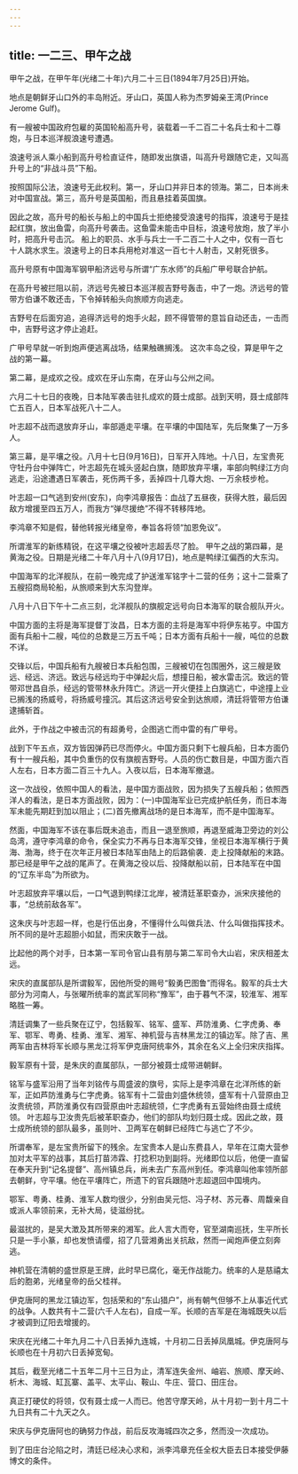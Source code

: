 ```yaml
---
---
---
```

title: 一二三、甲午之战
---



甲午之战，在甲午年(光绪二十年)六月二十三日(1894年7月25日)开始。

地点是朝鲜牙山口外的丰岛附近。牙山口，英国人称为杰罗姆亲王湾(Prince Jerome Gulf)。

有一艘被中国政府包雇的英国轮船高升号，装载着一千二百二十名兵士和十二尊炮，与日本巡洋舰浪速号遭遇。

浪速号派人乘小船到高升号检直证件，随即发出旗语，叫高升号跟随它走，又叫高升号上的“非战斗员”下船。

按照国际公法，浪速号无此权利。第一，牙山口并非日本的领海。第二，日本尚未对中国宣战。第三，高升号是英国船，而且悬挂着英国旗。

因此之故，高升号的船长与船上的中国兵士拒绝接受浪速号的指挥，浪速号于是挂起红旗，放出鱼雷，向高升号袭击。这鱼雷未能击中目标，浪速号放炮，放了半小时，把高升号击沉。 船上的职员、水手与兵士一千二百二十人之中，仅有一百七十人跳水求生。浪速号上的日本兵用枪对准这一百七十人射击，又射死很多。

高升号原有中国海军钢甲船济远号与所谓“广东水师”的兵船广甲号联合护航。

在高升号被拦阻以前，济远号先被日本巡洋舰吉野号轰击，中了一炮。济远号的管带方伯谦不敢还击，下令掉转船头向旅顺方向逃走。

吉野号在后面穷追，追得济远号的炮手火起，顾不得管带的意旨自动还击，一击而中，吉野号这才停止追赶。

广甲号早就一听到炮声便逃离战场，结果触礁搁浅。 这次丰岛之役，算是甲午之战的第一幕。

第二幕，是成欢之役。成欢在牙山东南，在牙山与公州之间。

六月二十七日的夜晚，日本陆军袭击驻扎成欢的聂士成部。战到天明，聂士成部阵亡五百人，日本军战死八十二人。

叶志超不战而退放弃牙山，率部遁走平壤。在平壤的中国陆军，先后聚集了一万多人。

第三幕，是平壤之役。八月十七日(9月16日)，日军开入阵地。十八日，左宝贵死守牡丹台中弹阵亡，叶志超先在城头竖起白旗，随即放弃平壤，率部向鸭绿江方向逃走，沿途遭遇日军袭击，死伤两千多，丢掉四十几尊大炮、一万余枝步枪。

叶志超一口气逃到安州(安东)，向李鸿章报告：血战了五昼夜，获得大胜，最后因敌方增援至四五万人，而我方“弹尽援绝”不得不转移阵地。

李鸿章不知是假，替他转报光绪皇帝，奉旨各将领“加恩免议”。

所谓淮军的新练精锐，在这平壤之役被叶志超丢尽了脸。 甲午之战的第四幕，是黄海之役。日期是光绪二十年八月十八(9月17日)，地点是鸭绿江偏西的大东沟。

中国海军的北洋舰队，在前一晚完成了护送淮军铭字十二营的任务；这十二营乘了五艘招商局轮船，从旅顺来到大东沟登岸。

八月十八日下午十二点三刻，北洋舰队的旗舰定远号向日本海军的联合舰队开火。

中国方面的主将是海军提督丁汝昌，日本方面的主将是海军中将伊东祐亨。中国方面有兵船十二艘，吨位的总数是三万五千吨；日本方面有兵船十一艘，吨位的总数不详。

交锋以后，中国兵船有九艘被日本兵船包围，三艘被切在包围圈外，这三艘是致远、经远、济远。致远与经远均于中弹起火后，想撞日船，被水雷击沉。致远的管带邓世昌自杀，经远的管带林永升阵亡。济远一开火便挂上白旗逃亡，中途撞上业已搁浅的扬威号，将扬威号撞沉。其后这济远号安全到达旅顺，清廷将管带方伯谦逮捕斩首。

此外，于作战之中被击沉的有超勇号，企图逃亡而中雷的有广甲号。

战到下午五点，双方皆因弹药已尽而停火。中国方面只剩下七艘兵船，日本方面仍有十一艘兵船，其中负重伤的仅有旗舰吉野号。人员的伤亡数目是，中国方面六百人左右，日本方面二百三十九人。入夜以后，日本海军撤退。

这一次战役，依照中国人的看法，是中国方面战败，因为损失了五艘兵船；依照西洋人的看法，是日本方面战败，因为：(一)中国海军业已完成护航任务，而日本海军未能先期赶到加以阻止；(二)首先撤离战场的是日本海军，而不是中国海军。

然面，中国海军不该在事后既未追击，而且一退至旅顺，再退至威海卫旁边的刘公岛湾，遵守李鸿章的命令，保全实力不再与日本海军交锋，坐视日本海军横行于黄海、渤海，终于在次年正月被日本陆军由陆上的后路偷袭．走上投降献船的末路。 那已经是甲午之战的尾声了。在黄海之役以后、投降献船以前，日本陆军在中国的“辽东半岛”为所欲为。

叶志超放弃平壤以后，一口气退到鸭绿江北岸，被清廷革职查办，派宋庆接他的事，“总统前敌各军”。

这朱庆与叶志超一样，也是行伍出身，不懂得什么叫做兵法、什么叫做指挥技术。所不同的是叶志超胆小如鼠，而宋庆敢于一战。

比起他的两个对手，日本第一军司令官山县有朋与第二军司令大山岩，宋庆相差太远。

宋庆的直属部队是所谓毅军，因他所受的赐号“毅勇巴图鲁”而得名。毅军的兵士大部分为河南人，与张曜所统率的嵩武军同称“豫军”，由于暮气不深，较淮军、湘军略胜一筹。

清廷调集了一些兵聚在辽宁，包括毅军、铭军、盛军、芦防淮勇、仁字虎勇、奉军、鄂军、粤勇、桂勇、淮军、湘军、神机营与吉林黑龙江的镇边军。除了吉、黑两军由吉林将军长顺与黑龙江将军伊克唐阿统率外，其余在名义上全归宋庆指挥。

毅军原有十营，是朱庆的直属部队，一部分被聂士成带进朝鲜。

铭军与盛军沿用了当年刘铭传与周盛波的旗号，实际上是李鸿章在北洋所练的新军，正如芦防淮勇与仁字虎勇。铭军有十二营由刘盛休统领，盛军有十八营原由卫汝贵统领，芦防淮勇仅有四营原由叶志超统领，仁字虎勇有五营始终由聂士成统领。 叶志超与卫汝贵先后被革职查办，他们的部队均划归聂士成。因此之故，聂士成所统领的部队最多，虽则叶、卫两军在朝鲜已经阵亡与逃亡了不少。

所谓奉军，是左宝贵所留下的残余。左宝贵本人是山东费县人，早年在江南大营参加对太平军的战事，其后打苗沛霖、打捻积功到副将。光绪即位以后，他便一直留在奉天升到“记名提督”、高州镇总兵，尚未去广东高州到任。李鸿章叫他率领所部去朝鲜，守平壤。他在平壤阵亡，所遗下的官兵跟随叶志超退回中国境内。

鄂军、粤勇、桂勇、淮军人数均很少，分别由吴元恺、冯子材、苏元春、周馥亲自或派人率领前来，无补大局，徒滋纷扰。

最滋扰的，是吴大澂及其所带来的湘军。此人言大而夸，官至湖南巡抚，生平所长只是一手小篆，却也发愤请缨，招了几营湘勇出关抗敌，然而一闻炮声便立刻奔逃。

神机营在清朝的盛世原是王牌，此时早已腐化，毫无作战能力。统率的人是慈禧太后的胞弟，光绪皇帝的岳父桂祥。

伊克唐阿的黑龙江镇边军，包括荣和的“东山猎户”，尚有朝气但够不上从事近代式的战争。人数共有十二营(六千人左右)，自成一军。长顺的吉军是在海城既失以后才被调到辽阳去增援的。

宋庆在光绪二十年九月二十八日丢掉九连城，十月初二日丢掉凤凰城。伊克唐阿与长顺也在十月初六日丢掉宽甸。

其后，截至光绪二十五年二月十三日为止，清军连失金州、岫岩、旅顺、摩天岭、析木、海城、缸瓦寨、盖平、太平山、鞍山、牛庄、营口、田庄台。

真正打硬仗的将领，仅有聂士成一人而已。他苦守摩天岭，从十月初一到十月二十九日共有二十九天之久。

宋庆与伊克唐阿也的确努力作战，前后反攻海城四次之多，然而没一次成功。

到了田庄台沦陷之时，清廷已经决心求和，派李鸿章充任全权大臣去日本接受伊藤博文的条件。